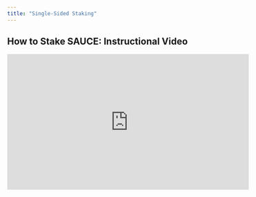```yaml
---
title: "Single-Sided Staking"
---
```


## How to Stake SAUCE: Instructional Video

<iframe width="560" height="315" src="https://www.youtube.com/embed/ava-9xUOxyk" title="YouTube video player" frameBorder="0" allow="accelerometer; autoPlay; clipboard-write; encrypted-media; gyroscope; picture-in-picture" allowFullScreen />

## How to Stake SAUCE: Written Guide

1\. **Prerequisites**

* Launch the web-app and connect your [wallet](/get-started/hedera-guide/create-hedera-wallet).

![](/images/get-started/saucerswap-tutorials/files%2Fv0%2Fb%2Fgitbook-x-prod.appspot.com%2Fo%2Fspaces%252F5hXF6kx1TaOoCMAhLCv3%252Fuploads%252FtM3KPVclTUXsiGglf1QW%252FConnect%2520Wallet.png)

<Frame caption="HashPack was used in this example.">
  <img src="/images/get-started/saucerswap-tutorials/files%2Fv0%2Fb%2Fgitbook-x-prod.appspot.com%2Fo%2Fspaces%252F5hXF6kx1TaOoCMAhLCv3%252Fuploads%252FOemNNV6QmjyWDP1OztL0%252FConnect%2520Wallet%25202.png" />
</Frame>

* Ensure you have sufficient [HBAR](/get-started/hedera-guide/get-hbar) for network fees and SAUCE tokens to stake.

![](/images/get-started/saucerswap-tutorials/files%2Fv0%2Fb%2Fgitbook-x-prod.appspot.com%2Fo%2Fspaces%252F5hXF6kx1TaOoCMAhLCv3%252Fuploads%252FwelOQuWpsuR89dXi55F8%252FPortfolio%2520-%2520Tokens.png)

2\. **Navigate Interface**

* Head over to the "Stake" page of the interface.

![](/images/get-started/saucerswap-tutorials/files%2Fv0%2Fb%2Fgitbook-x-prod.appspot.com%2Fo%2Fspaces%252F5hXF6kx1TaOoCMAhLCv3%252Fuploads%252Fr4jKM4gPlbcNGKz5eCnD%252FScreenshot%25202023-10-29%2520at%25206.04.40%25E2%2580%25AFPM.png)

3\. **Understand Metrics**

* Scroll down to the "Phase 1" section. Here you will find:

  * SAUCE/xSAUCE: The exchange rate between SAUCE in the [Infinity Pool](/protocol/single-sided-staking) and circulating xSAUCE. This rate updates once a day when rewards are sent to the Infinity Pool.

  * Claimable SAUCE: The SAUCE you can claim if you unstake all your xSAUCE. Calculated by multiplying your xSAUCE by the SAUCE/xSAUCE rate.

  * TVL: Total claimable SAUCE in the Infinity Pool, in USD.

  * [Approximate APR](/protocol/single-sided-staking#calculating-apr): A 5-day average APR based on the growing SAUCE/xSAUCE exchange rate.

![](/images/get-started/saucerswap-tutorials/files%2Fv0%2Fb%2Fgitbook-x-prod.appspot.com%2Fo%2Fspaces%252F5hXF6kx1TaOoCMAhLCv3%252Fuploads%252FPkkNztXXIiL1hz9s3LLH%252FScreenshot%25202023-10-29%2520at%25206.07.41%25E2%2580%25AFPM.png)

4\. **Stake SAUCE**

* Click the "Stake" button.

![](/images/get-started/saucerswap-tutorials/files%2Fv0%2Fb%2Fgitbook-x-prod.appspot.com%2Fo%2Fspaces%252F5hXF6kx1TaOoCMAhLCv3%252Fuploads%252FBl2sjJPgmkcbGotiKEPC%252FScreenshot%25202023-10-29%2520at%25206.08.59%25E2%2580%25AFPM.png)

* Input the number of SAUCE tokens you wish to stake.

* Click "Approve & Stake."

![](/images/get-started/saucerswap-tutorials/files%2Fv0%2Fb%2Fgitbook-x-prod.appspot.com%2Fo%2Fspaces%252F5hXF6kx1TaOoCMAhLCv3%252Fuploads%252FCOQt8s8A8wjwlvql3Lne%252FScreenshot%25202023-10-29%2520at%25206.10.28%25E2%2580%25AFPM.png)

* If xSAUCE is not associated to your account, you will be prompted to do so. Approve this in your wallet.

* Complete the staking transaction in your wallet.

5\. **Claimable SAUCE Updates**

* Your claimable SAUCE will update once a day. The SAUCE amount will go up, although the dollar value may fluctuate.

6\. **Unstake SAUCE**

* Click "Unstake" and specify the number of tokens you wish to unstake.

* Click "Approve & Unstake" and complete the transaction in your wallet.

![](/images/get-started/saucerswap-tutorials/files%2Fv0%2Fb%2Fgitbook-x-prod.appspot.com%2Fo%2Fspaces%252F5hXF6kx1TaOoCMAhLCv3%252Fuploads%252FDl6TAIWaYGn6ajnUK6BY%252FScreenshot%25202023-10-29%2520at%25206.13.29%25E2%2580%25AFPM.png)

<Info>
  **Note:** You can stake or unstake at any time in the Infinity Pool; no lockup periods or slashing apply.
</Info>

![](/images/Fungible-token-sauce.png)